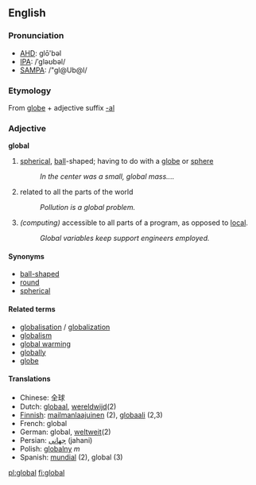 ==English==
===Pronunciation===
*[[w:AHD|AHD]]: glō'bəl
*[[w:IPA|IPA]]: /ˈgləʊbəl/
*[[w:SAMPA|SAMPA]]: /"gl@Ub@l/

===Etymology===
From [[globe]] + adjective suffix [[-al]]

===Adjective===
'''global'''

# [[spherical]], [[ball]]-shaped; having to do with a [[globe]] or [[sphere]]
#: ''In the center was a small, global mass....''
#related to all the parts of the world
#: ''Pollution is a global problem.''
# ''(computing)'' accessible to all parts of a program, as opposed to [[local]].
#: ''Global variables keep support engineers employed.''

====Synonyms====
*[[ball-shaped]]
*[[round]]
*[[spherical]]

====Related terms====
*[[globalisation]] / [[globalization]]
*[[globalism]]
*[[global warming]]
*[[globally]]
*[[globe]]

====Translations====
*Chinese: 全球
*Dutch: [[globaal]], [[wereldwijd]](2)
*[[Finnish]]: [[mailmanlaajuinen]] (2), [[globaali]] (2,3)
*French: global
*German: global, [[weltweit]](2)
*Persian: [[جهانی]] (jahani)
*Polish: [[globalny]] ''m''
*Spanish: [[mundial]] (2), global (3)

[[pl:global]]
[[fi:global]]